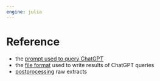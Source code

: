 ```yaml
---
engine: julia
---
```


# Reference

- the [prompt used to query ChatGPT](./prompt.qmd)
- the [file format](./delimited.qmd) used to write results of ChatGPT queries
- [postprocessing](./postprocessing.qmd) raw extracts